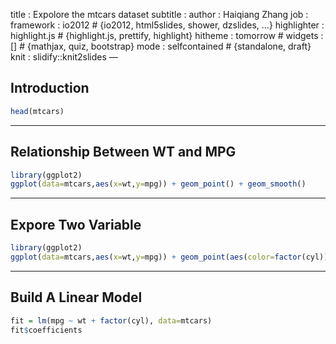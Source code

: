 title       : Expolore the mtcars dataset
subtitle    : 
author      : Haiqiang Zhang
job         : 
framework   : io2012        # {io2012, html5slides, shower, dzslides, ...}
highlighter : highlight.js  # {highlight.js, prettify, highlight}
hitheme     : tomorrow      # 
widgets     : []            # {mathjax, quiz, bootstrap}
mode        : selfcontained # {standalone, draft}
knit        : slidify::knit2slides
---

## Introduction
```r
head(mtcars)
```

--- 

## Relationship Between WT and MPG
```r
library(ggplot2)
ggplot(data=mtcars,aes(x=wt,y=mpg)) + geom_point() + geom_smooth()
```

--- 

## Expore Two Variable
```r
library(ggplot2)
ggplot(data=mtcars,aes(x=wt,y=mpg)) + geom_point(aes(color=factor(cyl))) + geom_smooth()
```

--- 

## Build A Linear Model
```r
fit = lm(mpg ~ wt + factor(cyl), data=mtcars)
fit$coefficients
```


